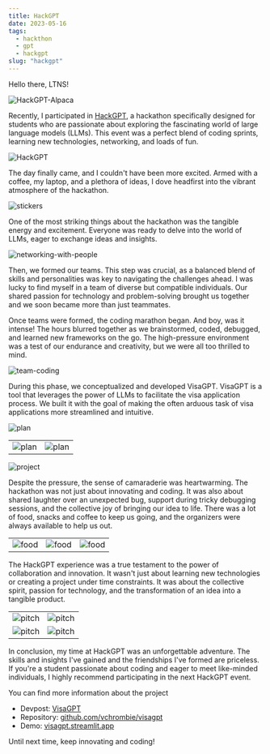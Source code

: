 ```yaml
---
title: HackGPT
date: 2023-05-16
tags:
  - hackthon
  - gpt
  - hackgpt
slug: "hackgpt"
---
```


Hello there, LTNS!

![HackGPT-Alpaca](./images/hackgpt-cover.jpg)

Recently, I participated in [HackGPT](https://partiful.com/e/WjEpaOg8x6JwdKhHlNXL), a hackathon specifically designed for students who are passionate about exploring the fascinating world of large language models (LLMs). This event was a perfect blend of coding sprints, learning new technologies, networking, and loads of fun.

![HackGPT](./images/hackgpt.jpg)

The day finally came, and I couldn't have been more excited. Armed with a coffee, my laptop, and a plethora of ideas, I dove headfirst into the vibrant atmosphere of the hackathon.

![stickers](./images/stickers.jpg)

One of the most striking things about the hackathon was the tangible energy and excitement. Everyone was ready to delve into the world of LLMs, eager to exchange ideas and insights.

![networking-with-people](./images/networking.jpg)

Then, we formed our teams. This step was crucial, as a balanced blend of skills and personalities was key to navigating the challenges ahead. I was lucky to find myself in a team of diverse but compatible individuals. Our shared passion for technology and problem-solving brought us together and we soon became more than just teammates.

Once teams were formed, the coding marathon began. And boy, was it intense! The hours blurred together as we brainstormed, coded, debugged, and learned new frameworks on the go. The high-pressure environment was a test of our endurance and creativity, but we were all too thrilled to mind.

![team-coding](./images/team.jpg)

During this phase, we conceptualized and developed VisaGPT. VisaGPT is a tool that leverages the power of LLMs to facilitate the visa application process. We built it with the goal of making the often arduous task of visa applications more streamlined and intuitive.

![plan](./images/plan-2.jpg)

|                              |                              |
| ---------------------------- | ---------------------------- |
| ![plan](./images/plan-1.jpg) | ![plan](./images/plan-3.jpg) |

![project](./images/visagpt-3.jpg)

Despite the pressure, the sense of camaraderie was heartwarming. The hackathon was not just about innovating and coding. It was also about shared laughter over an unexpected bug, support during tricky debugging sessions, and the collective joy of bringing our idea to life. There was a lot of food, snacks and coffee to keep us going, and the organizers were always available to help us out.

|                              |                              |                              |
| ---------------------------- | ---------------------------- | ---------------------------- |
| ![food](./images/food-1.jpg) | ![food](./images/food-2.jpg) | ![food](./images/food-3.jpg) |

The HackGPT experience was a true testament to the power of collaboration and innovation. It wasn't just about learning new technologies or creating a project under time constraints. It was about the collective spirit, passion for technology, and the transformation of an idea into a tangible product.

|                                  |                                  |
| -------------------------------- | -------------------------------- |
| ![pitch](./images/pitch-1.jpg)   | ![pitch](./images/pitch-2.jpg)   |
| ![pitch](./images/visagpt-1.jpg) | ![pitch](./images/visagpt-2.jpg) |

In conclusion, my time at HackGPT was an unforgettable adventure. The skills and insights I've gained and the friendships I've formed are priceless. If you're a student passionate about coding and eager to meet like-minded individuals, I highly recommend participating in the next HackGPT event.

You can find more information about the project

- Devpost: [VisaGPT](https://devpost.com/software/visagpt)
- Repository: [github.com/vchrombie/visagpt](https://github.com/vchrombie/visagpt)
- Demo: [visagpt.streamlit.app](https://visagpt.streamlit.app/)

Until next time, keep innovating and coding!
